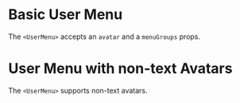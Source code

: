 
# Basic User Menu

The `<UserMenu>` accepts an `avatar` and a `menuGroups` props.

<BasicUserMenu />

# User Menu with non-text Avatars

The `<UserMenu>` supports non-text avatars.

<UserMenuWithNonTextAvatars />
